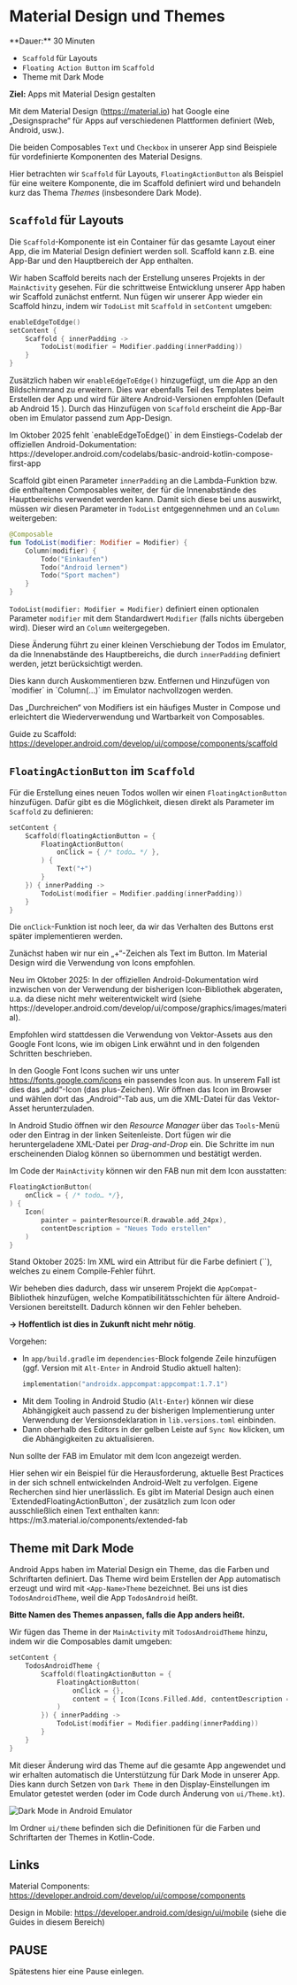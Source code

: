 
# Material Design und Themes

<Callout>
  **Dauer:** 30 Minuten

  - `Scaffold` für Layouts
  - `Floating Action Button` im `Scaffold`
  - Theme mit Dark Mode

  **Ziel:** Apps mit Material Design gestalten
</Callout>

Mit dem Material Design (https://material.io) hat Google 
eine „Designsprache“ für Apps auf verschiedenen Plattformen 
definiert (Web, Android, usw.).

Die beiden Composables `Text` und `Checkbox` in unserer
App sind Beispiele für vordefinierte Komponenten des 
Material Designs. 

Hier betrachten wir `Scaffold` für Layouts, 
`FloatingActionButton` als Beispiel für eine weitere 
Komponente, die im Scaffold definiert wird und behandeln
kurz das Thema _Themes_ (insbesondere Dark Mode).

## `Scaffold` für Layouts

Die `Scaffold`-Komponente ist ein Container für das
gesamte Layout einer App, die im Material Design 
definiert werden soll. Scaffold kann z.B. eine App-Bar
und den Hauptbereich der App enthalten.

Wir haben Scaffold bereits nach der Erstellung unseres
Projekts in der `MainActivity` gesehen. Für die
schrittweise Entwicklung unserer App haben wir Scaffold
zunächst entfernt. Nun fügen wir unserer App wieder ein 
Scaffold hinzu, indem wir `TodoList` mit `Scaffold` in
`setContent` umgeben:

```kotlin {1,3-5}
enableEdgeToEdge()
setContent {
    Scaffold { innerPadding ->
        TodoList(modifier = Modifier.padding(innerPadding))
    }
}
```

Zusätzlich haben wir `enableEdgeToEdge()` hinzugefügt, um die App an den 
Bildschirmrand zu erweitern. Dies war ebenfalls Teil des Templates beim 
Erstellen der App und wird für ältere Android-Versionen empfohlen (Default ab Android 15 ). Durch das Hinzufügen von 
`Scaffold`  erscheint die App-Bar oben im Emulator passend zum App-Design.

<Callout type="warning">
Im Oktober 2025 fehlt `enableEdgeToEdge()` in dem Einstiegs-Codelab der offiziellen Android-Dokumentation: https://developer.android.com/codelabs/basic-android-kotlin-compose-first-app
</Callout>

Scaffold gibt einen Parameter `innerPadding` an die
Lambda-Funktion bzw. die enthaltenen Composables weiter, 
der für die Innenabstände des Hauptbereichs verwendet
werden kann. Damit sich diese bei uns auswirkt, 
müssen wir diesen Parameter in `TodoList` entgegennehmen
und an `Column` weitergeben:

```kotlin {2-3}
@Composable
fun TodoList(modifier: Modifier = Modifier) {
    Column(modifier) {
        Todo("Einkaufen")
        Todo("Android lernen")
        Todo("Sport machen")
    }
}
```

`TodoList(modifier: Modifier = Modifier)` definiert einen
optionalen Parameter `modifier` mit dem Standardwert
`Modifier` (falls nichts übergeben wird). Dieser wird an 
`Column` weitergegeben. 

Diese Änderung führt zu einer kleinen Verschiebung der
Todos im Emulator, da die Innenabstände des Hauptbereichs,
die durch `innerPadding` definiert werden, jetzt
berücksichtigt werden. 

<Callout>
Dies kann durch Auskommentieren bzw. Entfernen und Hinzufügen 
von `modifier` in `Column(…)` im Emulator nachvollzogen werden.

Das „Durchreichen“ von Modifiers ist ein häufiges Muster in Compose
und erleichtert die Wiederverwendung und Wartbarkeit von Composables.
</Callout>

Guide zu Scaffold: https://developer.android.com/develop/ui/compose/components/scaffold

## `FloatingActionButton` im `Scaffold`

Für die Erstellung eines neuen Todos wollen wir einen
`FloatingActionButton` hinzufügen. Dafür gibt es die Möglichkeit,
diesen direkt als Parameter im `Scaffold` zu definieren:

```kotlin {2-8}
setContent {
    Scaffold(floatingActionButton = {
        FloatingActionButton(
            onClick = { /* todo… */ },
        ) {
            Text("+")
        }
    }) { innerPadding ->
        TodoList(modifier = Modifier.padding(innerPadding))
    }
}
```

Die `onClick`-Funktion ist noch leer, da wir das Verhalten des Buttons
erst später implementieren werden.

Zunächst haben wir nur ein „+“-Zeichen als Text im Button. Im Material
Design wird die Verwendung von Icons empfohlen. 

<Callout type="important">
Neu im Oktober 2025: In der offiziellen Android-Dokumentation wird
inzwischen von der Verwendung der bisherigen Icon-Bibliothek abgeraten, 
u.a. da diese nicht mehr weiterentwickelt wird (siehe
https://developer.android.com/develop/ui/compose/graphics/images/material).

Empfohlen wird stattdessen die Verwendung von Vektor-Assets aus den Google Font Icons,
wie im obigen Link erwähnt und in den folgenden Schritten beschrieben.
</Callout>

In den Google Font Icons suchen wir uns unter https://fonts.google.com/icons ein
passendes Icon aus. In unserem Fall ist dies das „add“-Icon (das plus-Zeichen).
Wir öffnen das Icon im Browser und wählen dort das „Android“-Tab aus, um die
XML-Datei für das Vektor-Asset herunterzuladen. 

In Android Studio öffnen wir den _Resource Manager_ über das `Tools`-Menü oder den Eintrag in der linken Seitenleiste. Dort fügen wir die
heruntergeladene XML-Datei per _Drag-and-Drop_ ein. Die Schritte im
nun erscheinenden Dialog können so übernommen und bestätigt werden.

Im Code der `MainActivity` können wir den FAB nun mit dem Icon
ausstatten:

```kotlin {4-7}
FloatingActionButton(
    onClick = { /* todo… */},
) {
    Icon(
        painter = painterResource(R.drawable.add_24px),
        contentDescription = "Neues Todo erstellen"
    )
}
```

<Callout type="important">
Stand Oktober 2025: Im XML wird ein Attribut für die Farbe definiert (``),
welches zu einem Compile-Fehler führt.

Wir beheben dies dadurch, dass wir unserem Projekt die `AppCompat`-Bibliothek hinzufügen, welche Kompatibilitätsschichten für ältere Android-Versionen bereitstellt. Dadurch können wir den Fehler beheben.

**&rarr; Hoffentlich ist dies in Zukunft nicht mehr nötig**.

Vorgehen:
- In `app/build.gradle` im `dependencies`-Block folgende Zeile hinzufügen (ggf. Version mit `Alt-Enter` in Android Studio aktuell halten):
  ```kotlin
  implementation("androidx.appcompat:appcompat:1.7.1")
  ``` 
- Mit dem Tooling in Android Studio (`Alt-Enter`) können wir diese Abhängigkeit auch passend zu der bisherigen Implementierung unter 
Verwendung der Versionsdeklaration in `lib.versions.toml` einbinden.
- Dann oberhalb des Editors in der gelben Leiste auf `Sync Now` klicken, um die Abhängigkeiten zu aktualisieren.
</Callout>

Nun sollte der FAB im Emulator mit dem Icon angezeigt werden.

<Callout type="warning">
Hier sehen wir ein Beispiel für die Herausforderung, aktuelle Best Practices
in der sich schnell entwickelnden Android-Welt zu verfolgen. Eigene Recherchen sind hier unerlässlich.
</Callout>

<Callout type="info">
Es gibt im Material Design auch einen `ExtendedFloatingActionButton`, der zusätzlich 
zum Icon oder ausschließlich einen Text enthalten kann: https://m3.material.io/components/extended-fab
</Callout>

## Theme mit Dark Mode

Android Apps haben im Material Design ein Theme, das die
Farben und Schriftarten definiert. Das Theme wird beim 
Erstellen der App automatisch erzeugt und wird mit 
`<App-Name>Theme` bezeichnet. Bei uns ist dies `TodosAndroidTheme`,
weil die App `TodosAndroid` heißt.

**Bitte Namen des Themes anpassen, falls die App anders heißt.**

Wir fügen das Theme in der `MainActivity` mit `TodosAndroidTheme` 
hinzu, indem wir die Composables damit umgeben: 

```kotlin {2,11}
setContent {
    TodosAndroidTheme {
        Scaffold(floatingActionButton = {
            FloatingActionButton(
                onClick = {},
                content = { Icon(Icons.Filled.Add, contentDescription = "Todo erstellen") }
            )
        }) { innerPadding ->
            TodoList(modifier = Modifier.padding(innerPadding))
        }
    }
}
```

Mit dieser Änderung wird das Theme auf die gesamte App angewendet und
wir erhalten automatisch die Unterstützung für Dark Mode in unserer
App. Dies kann durch Setzen von `Dark Theme` in den Display-Einstellungen
im Emulator getestet werden (oder im Code durch Änderung von `ui/Theme.kt`).

![Dark Mode in Android Emulator](/images/mobile/android/dark_light_mode.jpg)

Im Ordner `ui/theme` befinden sich die Definitionen für die
Farben und Schriftarten der Themes in Kotlin-Code. 

## Links

Material Components: https://developer.android.com/develop/ui/compose/components

Design in Mobile: https://developer.android.com/design/ui/mobile (siehe die Guides in diesem Bereich)

## PAUSE

Spätestens hier eine Pause einlegen.